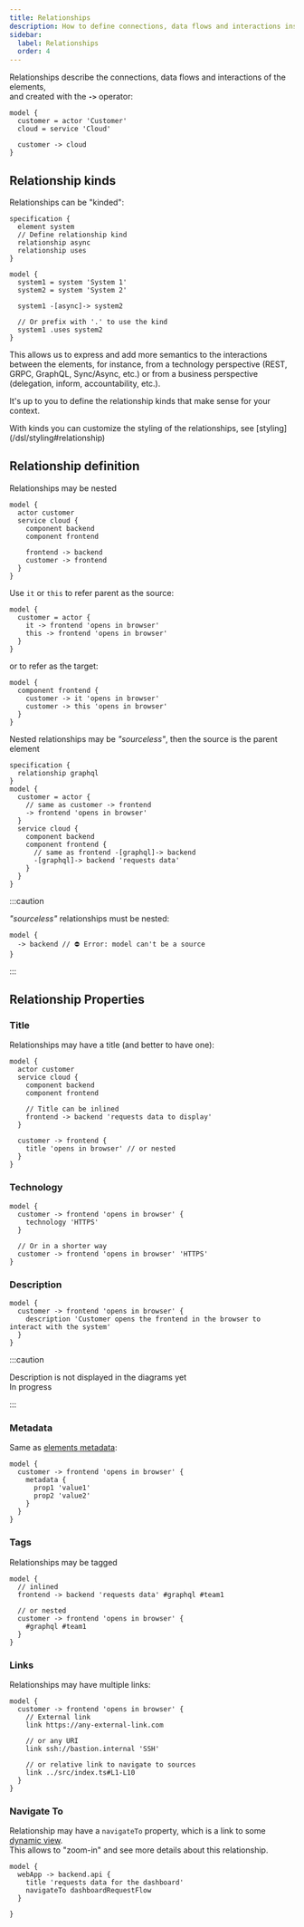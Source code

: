 ```yaml
---
title: Relationships
description: How to define connections, data flows and interactions inside your architecture with LikeC4
sidebar: 
  label: Relationships
  order: 4
---
```



Relationships describe the connections, data flows and interactions of the elements,  
and created with the **`->`** operator:

```likec4
model {
  customer = actor 'Customer'
  cloud = service 'Cloud'

  customer -> cloud
}
```

## Relationship kinds

Relationships can be "kinded":

```likec4
specification {
  element system
  // Define relationship kind
  relationship async
  relationship uses
}

model {
  system1 = system 'System 1'
  system2 = system 'System 2'

  system1 -[async]-> system2

  // Or prefix with '.' to use the kind
  system1 .uses system2
}
```

This allows us to express and add more semantics to the interactions between the elements,
for instance, from a technology perspective (REST, GRPC, GraphQL, Sync/Async, etc.)
or from a business perspective (delegation, inform, accountability, etc.).

It's up to you to define the relationship kinds that make sense for your context.

<Aside type='tip'>
  With kinds you can customize the styling of the relationships, see [styling](/dsl/styling#relationship)
</Aside>

## Relationship definition

Relationships may be nested

```likec4
model {
  actor customer
  service cloud {
    component backend
    component frontend

    frontend -> backend
    customer -> frontend
  }
}
```

Use `it` or `this` to refer parent as the source:

```likec4
model {
  customer = actor {
    it -> frontend 'opens in browser'
    this -> frontend 'opens in browser'
  }
}
```

or to refer as the target:

```likec4
model {
  component frontend {
    customer -> it 'opens in browser'
    customer -> this 'opens in browser'
  }
}
```

Nested relationships may be _"sourceless"_, then the source is the parent element

```likec4
specification {
  relationship graphql
}
model {
  customer = actor {
    // same as customer -> frontend
    -> frontend 'opens in browser' 
  }
  service cloud {
    component backend
    component frontend {
      // same as frontend -[graphql]-> backend
      -[graphql]-> backend 'requests data'  
    }
  }
}
```

:::caution

_"sourceless"_ relationships must be nested:

```likec4
model {  
  -> backend // ⛔️ Error: model can't be a source
}
```
:::

## Relationship Properties

### Title

Relationships may have a title (and better to have one):

```likec4 {7-8, 12}
model {
  actor customer
  service cloud {
    component backend
    component frontend

    // Title can be inlined
    frontend -> backend 'requests data to display'
  }

  customer -> frontend {
    title 'opens in browser' // or nested
  }
}
```

### Technology

```likec4
model {
  customer -> frontend 'opens in browser' {
    technology 'HTTPS'
  }

  // Or in a shorter way
  customer -> frontend 'opens in browser' 'HTTPS'
}
```

### Description

```likec4
model {
  customer -> frontend 'opens in browser' {
    description 'Customer opens the frontend in the browser to interact with the system'
  }
}
```

:::caution

Description is not displayed in the diagrams yet  
In progress

:::

### Metadata

Same as [elements metadata](/dsl/model/#element-metadata):

```likec4
model {
  customer -> frontend 'opens in browser' {
    metadata {
      prop1 'value1'
      prop2 'value2'
    }
  }
}
```

### Tags

Relationships may be tagged

```likec4
model {
  // inlined
  frontend -> backend 'requests data' #graphql #team1

  // or nested
  customer -> frontend 'opens in browser' {
    #graphql #team1 
  }
}
```

### Links

Relationships may have multiple links:

```likec4 copy
model {
  customer -> frontend 'opens in browser' {
    // External link
    link https://any-external-link.com

    // or any URI
    link ssh://bastion.internal 'SSH'

    // or relative link to navigate to sources
    link ../src/index.ts#L1-L10
  }
}
```


### Navigate To

Relationship may have a `navigateTo` property, which is a link to some [dynamic view](/dsl/dynamic-views).  
This allows to "zoom-in" and see more details about this relationship.

```likec4 copy
model {
  webApp -> backend.api {
    title 'requests data for the dashboard'
    navigateTo dashboardRequestFlow
  }
  
}
```

